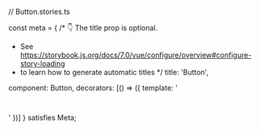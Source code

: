 // Button.stories.ts



const meta = {
 /* 👇 The title prop is optional.
  * See https://storybook.js.org/docs/7.0/vue/configure/overview#configure-story-loading
  * to learn how to generate automatic titles
  */
 title: 'Button',

 component: Button,
 decorators: [() => ({ template: '<div style="margin: 3em;"><story /></div>' })]
} satisfies Meta<typeof Button>;


